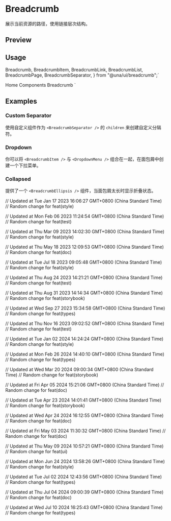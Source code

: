 

<Meta of={BreadcrumbStories} />

# Breadcrumb

展示当前资源的路径，使用链接层次结构。

## Preview

<Canvas of={BreadcrumbStories.Default} />

## Usage

  Breadcrumb,
  BreadcrumbItem,
  BreadcrumbLink,
  BreadcrumbList,
  BreadcrumbPage,
  BreadcrumbSeparator,
} from "@una/ui/breadcrumb";`

  <BreadcrumbList>
    <BreadcrumbItem>
      <BreadcrumbLink href="/">Home</BreadcrumbLink>
    </BreadcrumbItem>
    <BreadcrumbSeparator />
    <BreadcrumbItem>
      <BreadcrumbLink href="/components">Components</BreadcrumbLink>
    </BreadcrumbItem>
    <BreadcrumbSeparator />
    <BreadcrumbItem>
      <BreadcrumbPage>Breadcrumb</BreadcrumbPage>
    </BreadcrumbItem>
  </BreadcrumbList>
</Breadcrumb>
`

<Source code={importCode} language='ts' dark />
<Source code={usageCode} language='tsx' dark />

## Examples

### Custom Separator

使用自定义组件作为 `<BreadcrumbSeparator />` 的 `children` 来创建自定义分隔符。

<Canvas of={BreadcrumbStories.CustomSeparator} />

### Dropdown

你可以将 `<BreadcrumbItem />` 与 `<DropdownMenu />` 组合在一起，在面包屑中创建一个下拉菜单。

<Canvas of={BreadcrumbStories.Dropdown} />

### Collapsed

提供了一个 `<BreadcrumbEllipsis />` 组件，当面包屑太长时显示折叠状态。

<Canvas of={BreadcrumbStories.Collapsed} />

// Updated at Tue Jan 17 2023 16:06:27 GMT+0800 (China Standard Time)
// Random change for feat(style)

// Updated at Mon Feb 06 2023 11:24:54 GMT+0800 (China Standard Time)
// Random change for feat(test)

// Updated at Thu Mar 09 2023 14:02:30 GMT+0800 (China Standard Time)
// Random change for feat(style)

// Updated at Thu May 18 2023 12:09:53 GMT+0800 (China Standard Time)
// Random change for feat(doc)

// Updated at Tue Jul 18 2023 09:05:48 GMT+0800 (China Standard Time)
// Random change for feat(style)

// Updated at Thu Aug 24 2023 14:21:21 GMT+0800 (China Standard Time)
// Random change for feat(test)

// Updated at Thu Aug 31 2023 14:14:34 GMT+0800 (China Standard Time)
// Random change for feat(storybook)

// Updated at Wed Sep 27 2023 15:34:58 GMT+0800 (China Standard Time)
// Random change for feat(types)

// Updated at Thu Nov 16 2023 09:02:52 GMT+0800 (China Standard Time)
// Random change for feat(test)

// Updated at Tue Jan 02 2024 14:24:24 GMT+0800 (China Standard Time)
// Random change for feat(style)

// Updated at Mon Feb 26 2024 14:40:10 GMT+0800 (China Standard Time)
// Random change for feat(types)

// Updated at Wed Mar 20 2024 09:00:34 GMT+0800 (China Standard Time)
// Random change for feat(storybook)

// Updated at Fri Apr 05 2024 15:21:06 GMT+0800 (China Standard Time)
// Random change for feat(doc)

// Updated at Tue Apr 23 2024 14:01:41 GMT+0800 (China Standard Time)
// Random change for feat(storybook)

// Updated at Wed Apr 24 2024 16:12:55 GMT+0800 (China Standard Time)
// Random change for feat(doc)

// Updated at Fri May 03 2024 11:30:32 GMT+0800 (China Standard Time)
// Random change for feat(doc)

// Updated at Thu May 09 2024 10:57:21 GMT+0800 (China Standard Time)
// Random change for feat(ui)

// Updated at Mon Jun 24 2024 13:58:26 GMT+0800 (China Standard Time)
// Random change for feat(style)

// Updated at Tue Jul 02 2024 12:43:56 GMT+0800 (China Standard Time)
// Random change for feat(types)

// Updated at Thu Jul 04 2024 09:00:39 GMT+0800 (China Standard Time)
// Random change for feat(doc)

// Updated at Wed Jul 10 2024 16:25:43 GMT+0800 (China Standard Time)
// Random change for feat(types)
